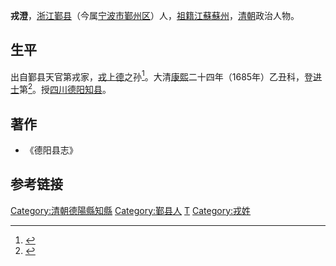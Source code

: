 '''戎澄'''，[[浙江|浙江]][[鄞县|鄞县]]（今属[[宁波市|宁波市]][[鄞州区|鄞州区]]）人，[[祖籍|祖籍]][[江蘇|江蘇]][[蘇州|蘇州]]，[[清朝|清朝]]政治人物。

==生平==

出自鄞县天官第戎家，[[戎上德|戎上德]]之孙<ref>{{cite web |url=http://news.cnnb.com.cn/system/2014/06/29/008099225.shtml |title=天官第戎家：治家有方 出过许多崇孝守信的子弟 |publisher=中国宁波网 |date=2014-06-29 |accessdate=2014-07-28 |language=zh-CN |archive-date=2016-10-18 |archive-url=https://web.archive.org/web/20161018212933/http://news.cnnb.com.cn/system/2014/06/29/008099225.shtml |dead-url=no }}</ref>。大清[[康熙|康熙]]二十四年（1685年）乙丑科，登[[进士|进士]]第<ref>{{cite web|url=http://jdfz.org.cn:8000/view.aspx?id=828&catid=9|title=江东历代望族和宗族中的进士|publisher=江东志文|author=东书|date=2012-11-07|accessdate=2014-07-28|language=zh-CN|deadurl=yes|archiveurl=https://web.archive.org/web/20140727171519/http://jdfz.org.cn:8000/view.aspx?id=828&catid=9|archivedate=2014-07-27}}</ref>。授[[四川|四川]][[德阳|德阳]][[知县|知县]]。

==著作==
* 《德阳县志》

==参考链接==
{{reflist|2}}

{{康熙二十四年乙丑科殿試金榜}}
{{DEFAULTSORT:Rong戎}}
[[Category:清朝德陽縣知縣|Category:清朝德陽縣知縣]]
[[Category:鄞县人|Category:鄞县人]]
[[Category:天官第戎家|T]]
[[Category:戎姓|Category:戎姓]]